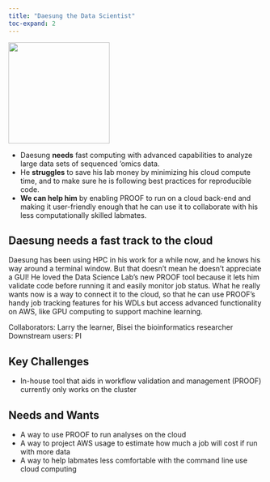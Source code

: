 ```yaml
---
title: "Daesung the Data Scientist"
toc-expand: 2
---
```


::: grid
::: {.g-col-12 .g-col-xl-3}
<img src="https://seankross.com/headshot/sean-kross.png" width="200" height="200"/>
:::

::: {.g-col-12 .g-col-xl-8}
-   Daesung **needs** fast computing with advanced capabilities to analyze large data sets of sequenced 'omics data.
-   He **struggles** to save his lab money by minimizing his cloud compute time, and to make sure he is following best practices for reproducible code.
-   **We can help him** by enabling PROOF to run on a cloud back-end and making it user-friendly enough that he can use it to collaborate with his less computationally skilled labmates.
:::
:::

::: lightblue-highlight
## Daesung needs a fast track to the cloud

Daesung has been using HPC in his work for a while now, and he knows his way around a terminal window. But that doesn't mean he doesn't appreciate a GUI! He loved the Data Science Lab's new PROOF tool because it lets him validate code before running it and easily monitor job status. What he really wants now is a way to connect it to the cloud, so that he can use PROOF's handy job tracking features for his WDLs but access advanced functionality on AWS, like GPU computing to support machine learning. 
:::

::: darkblue-highlight
Collaborators: Larry the learner, Bisei the bioinformatics researcher 
Downstream users: PI
:::

::: grid
::: {.g-col-12 .g-col-xl-6}
# Key Challenges
-   In-house tool that aids in workflow validation and management (PROOF) currently only works on the cluster

:::

::: {.g-col-12 .g-col-xl-6}
# Needs and Wants

-   A way to use PROOF to run analyses on the cloud
-   A way to project AWS usage to estimate how much a job will cost if run with more data
-   A way to help labmates less comfortable with the command line use cloud computing
:::
:::

# 
